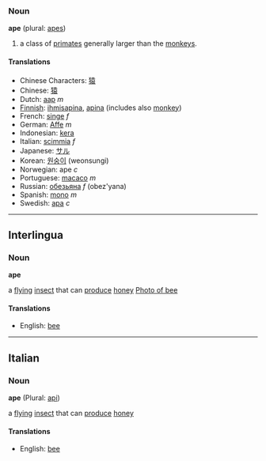 ===Noun===
'''ape''' (plural: [[apes]])

#a class of [[primate]]s generally larger than the [[monkey]]s.

====Translations====
*Chinese Characters: [[猿]]
*Chinese: [[猿]]
*Dutch: [[aap]] ''m''
*[[Finnish]]: [[ihmisapina]], [[apina]] (includes also [[monkey]])
*French: [[singe]] ''f''
*German: [[Affe]] ''m''
*Indonesian: [[kera]]
*Italian: [[scimmia]] ''f''
*Japanese: [[サル]]
*Korean: [[원숭이]] (weonsungi)
*Norwegian: ape ''c''
*Portuguese: [[macaco]] ''m''
*Russian: [[обезьяна]] ''f'' (obez'yana)
*Spanish: [[mono]] ''m''
*Swedish: [[apa]] ''c''

----

==Interlingua==
===Noun===
'''ape'''

a [[fly]]ing [[insect]] that can [[produce]] [[honey]]
[[image:bee on flower.jpg|Photo of bee]]

====Translations====
*English: [[bee]]

----
==Italian==
===Noun===
'''ape''' (Plural: [[api]])

a [[fly]]ing [[insect]] that can [[produce]] [[honey]]

====Translations====
*English: [[bee]]